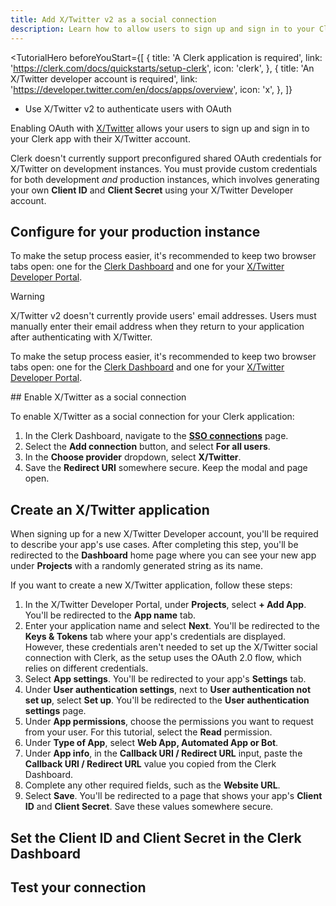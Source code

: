 ```yaml
---
title: Add X/Twitter v2 as a social connection
description: Learn how to allow users to sign up and sign in to your Clerk app with their X/Twitter account using OAuth.
---
```


<TutorialHero
  beforeYouStart={[
    {
      title: 'A Clerk application is required',
      link: 'https://clerk.com/docs/quickstarts/setup-clerk',
      icon: 'clerk',
    },
    {
      title: 'An X/Twitter developer account is required',
      link: 'https://developer.twitter.com/en/docs/apps/overview',
      icon: 'x',
    },
  ]}
>
  - Use X/Twitter v2 to authenticate users with OAuth
</TutorialHero>


Enabling OAuth with [X/Twitter](https://developer.twitter.com/en/docs/x/overview) allows your users to sign up and sign in to your Clerk app with their X/Twitter account.

Clerk doesn't currently support preconfigured shared OAuth credentials for X/Twitter on development instances. You must provide custom credentials for both development _and_ production instances, which involves generating your own **Client ID** and **Client Secret** using your X/Twitter Developer account.


## Configure for your production instance
To make the setup process easier, it's recommended to keep two browser tabs open: one for the [Clerk Dashboard](https://dashboard.clerk.com/last-active?path=user-authentication/sso-connections) and one for your [X/Twitter Developer Portal](https://developer.twitter.com/en/portal/dashboard).

> [!WARNING]
> X/Twitter v2 doesn't currently provide users' email addresses. Users must manually enter their email address when they return to your application after authenticating with X/Twitter.

To make the setup process easier, it's recommended to keep two browser tabs open: one for the [Clerk Dashboard](https://dashboard.clerk.com/last-active?path=user-authentication/sso-connections) and one for your [X/Twitter Developer Portal](https://developer.twitter.com/en/portal/dashboard).


<Steps>
  ## Enable X/Twitter as a social connection

  To enable X/Twitter as a social connection for your Clerk application:

  1. In the Clerk Dashboard, navigate to the [**SSO connections**](https://dashboard.clerk.com/last-active?path=user-authentication/sso-connections) page.
  1. Select the **Add connection** button, and select **For all users**.
  1. In the **Choose provider** dropdown, select **X/Twitter**.
  1. Save the **Redirect URI** somewhere secure. Keep the modal and page open.

  ## Create an X/Twitter application

When signing up for a new X/Twitter Developer account, you'll be required to describe your app's use cases. After completing this step, you'll be redirected to the **Dashboard** home page where you can see your new app under **Projects** with a randomly generated string as its name.

If you want to create a new X/Twitter application, follow these steps:

  1. In the X/Twitter Developer Portal, under **Projects**, select **+ Add App**. You'll be redirected to the **App name** tab.
  1. Enter your application name and select **Next**. You'll be redirected to the **Keys & Tokens** tab where your app's credentials are displayed. However, these credentials aren't needed to set up the X/Twitter social connection with Clerk, as the setup uses the OAuth 2.0 flow, which relies on different credentials.
  1. Select **App settings**. You'll be redirected to your app's **Settings** tab.
  1. Under **User authentication settings**, next to **User authentication not set up**, select **Set up**. You'll be redirected to the **User authentication settings** page.
  1. Under **App permissions**, choose the permissions you want to request from your user. For this tutorial, select the **Read** permission.
  1. Under **Type of App**, select **Web App, Automated App or Bot**.
  1. Under **App info**, in the **Callback URI / Redirect URL** input, paste the **Callback URI / Redirect URL** value you copied from the Clerk Dashboard.
  1. Complete any other required fields, such as the **Website URL**.
  1. Select **Save**. You'll be redirected to a page that shows your app's **Client ID** and **Client Secret**. Save these values somewhere secure.

  ## Set the Client ID and Client Secret in the Clerk Dashboard

  <Include src="_partials/authentication/set-client-id-secret" />

  ## Test your connection

  <Include src="_partials/authentication/test-your-connection" />
</Steps>
